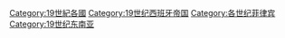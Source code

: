 [[Category:19世紀各國|Category:19世紀各國]]
[[Category:19世纪西班牙帝国|Category:19世纪西班牙帝国]]
[[Category:各世纪菲律宾|Category:各世纪菲律宾]]
[[Category:19世纪东南亚|Category:19世纪东南亚]]